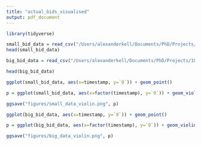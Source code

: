 ```yaml
---
title: "actual_bids_visualised"
output: pdf_document
---
```


```r
library(tidyverse)
```



```r
small_bid_data = read_csv("/Users/alexanderkell/Documents/PhD/Projects/10-ELECSIM/run/intelligent_bidding/data/processed/small_company_df.csv")
head(small_bid_data)

big_bid_data = read_csv("/Users/alexanderkell/Documents/PhD/Projects/10-ELECSIM/run/intelligent_bidding/data/processed/big_company_df.csv")

head(big_bid_data)
```

```r
ggplot(small_bid_data, aes(x=timestamp, y=`0`)) + geom_point()
```
```r
p = ggplot(small_bid_data, aes(x=factor(timestamp), y=`0`)) + geom_violin() + xlab("Time of training") + ylab("Price of bids (£/MWh)") + ggtitle("Smallest GenCo group")

ggsave("figures/small_data_violin.png", p)
```



```r
ggplot(big_bid_data, aes(x=timestamp, y=`0`)) + geom_point()
```

```r
p = ggplot(big_bid_data, aes(x=factor(timestamp), y=`0`)) + geom_violin() + xlab("Time of training") + ylab("Price of bids (£/MWh)") + ggtitle("Biggest GenCo group")

ggsave("figures/big_data_violin.png", p)
```

